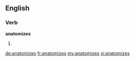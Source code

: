 ==English==

===Verb===
'''anatomizes'''

# {{third-person singular of|anatomize}}

[[de:anatomizes]]
[[fr:anatomizes]]
[[my:anatomizes]]
[[vi:anatomizes]]